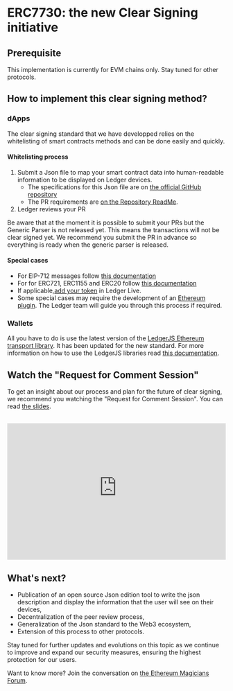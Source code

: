 
# ERC7730: the new Clear Signing initiative

## Prerequisite

This implementation is currently for EVM chains only. Stay tuned for other protocols.

## How to implement this clear signing method?

### dApps

The clear signing standard that we have developped relies on the whitelisting of smart contracts methods and can be done easily and quickly.

#### Whitelisting process

1. Submit a Json file to map your smart contract data into human-readable information to be displayed on Ledger devices. 
	- The specifications for this Json file are on [the official GitHub repository](https://github.com/LedgerHQ/clear-signing-erc7730-registry/blob/master/specs/erc-7730.md)
	- The PR requirements are [on the Repository ReadMe](https://github.com/LedgerHQ/clear-signing-erc7730-registry).
2. Ledger reviews your PR

<Callout type="info" emoji="ℹ️">
	Be aware that at the moment it is possible to submit your PRs but the Generic Parser is not released yet. This means the transactions will not be clear signed yet. We recommend you submit the PR in advance so everything is ready when the generic parser is released. 
</Callout>


#### Special cases

- For EIP-712 messages follow [this documentation](./eip712)
- For for ERC721, ERC1155 and ERC20 follow [this documentation](./nft)
- If applicable,[add your token](..tokens/integrating-tokens) in Ledger Live.
- Some special cases may require the development of an [Ethereum plugin](../device-app/develop/code/plugin). The Ledger team will guide you through this process if required.


### Wallets

All you have to do is use the latest version of the [LedgerJS Ethereum transport library](https://github.com/LedgerHQ/ledger-live/tree/b2163a6eaafd46390d4a14bad8e62fcc10454c05/libs/ledgerjs/packages/hw-app-eth). It has been updated for the new standard. For more information on how to use the LedgerJS libraries read [this documentation](./connectivity/ledgerJS).

## Watch the "Request for Comment Session"

To get an insight about our process and plan for the future of clear signing, we recommend you watching the "Request for Comment Session". You can read [the slides](https://www.keepandshare.com/doc13/view.php?id=32202&da=y).

<br/>

<iframe width="100%" height="315" src="https://www.youtube-nocookie.com//embed/-O7aX6vUvs8?si=ypUZmsQyyGPYcNn7" title="YouTube video player" frameBorder="0" allow="accelerometer; autoplay; clipboard-write; encrypted-media; gyroscope; picture-in-picture" allowFullScreen></iframe>


## What's next?

- Publication of an open source Json edition tool to write the json description and display the information that the user will see on their devices,
- Decentralization of the peer review process, 
- Generalization of the Json standard to the Web3 ecosystem, 
- Extension of this process to other protocols. 

Stay tuned for further updates and evolutions on this topic as we continue to improve and expand our security measures, ensuring the highest protection for our users. 

Want to know more? Join the conversation on [the Ethereum Magicians Forum](https://ethereum-magicians.org/t/eip-7730-proposal-for-a-clear-signing-standard-format-for-wallets/20403). 

